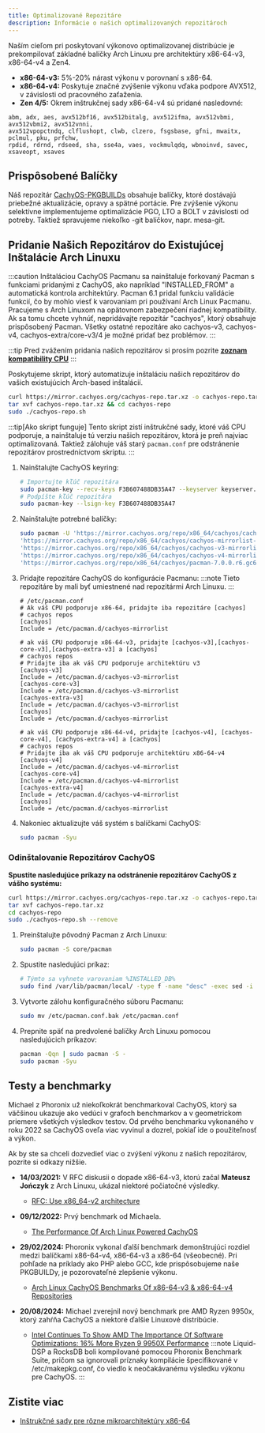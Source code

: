 ```yaml
---
title: Optimalizované Repozitáre
description: Informácie o našich optimalizovaných repozitároch
---
```



Naším cieľom pri poskytovaní výkonovo optimalizovanej distribúcie je prekompilovať základné balíčky Arch Linuxu pre architektúry x86-64-v3, x86-64-v4
a Zen4.

- **x86-64-v3:** 5%-20% nárast výkonu v porovnaní s x86-64.
- **x86-64-v4:** Poskytuje značné zvýšenie výkonu vďaka podpore AVX512, v závislosti od pracovného zaťaženia.
- **Zen 4/5:** Okrem inštrukčnej sady x86-64-v4 sú pridané nasledovné:

```text
abm, adx, aes, avx512bf16, avx512bitalg, avx512ifma, avx512vbmi, avx512vbmi2, avx512vnni,
avx512vpopctndq, clflushopt, clwb, clzero, fsgsbase, gfni, mwaitx, pclmul, pku, prfchw,
rpdid, rdrnd, rdseed, sha, sse4a, vaes, vockmulqdq, wbnoinvd, savec, xsaveopt, xsaves
```

## Prispôsobené Balíčky

Náš repozitár [CachyOS-PKGBUILDs](https://github.com/CachyOS/CachyOS-PKGBUILDs) obsahuje balíčky, ktoré dostávajú priebežné aktualizácie, opravy a spätné portácie.
Pre zvýšenie výkonu selektívne implementujeme optimalizácie PGO, LTO a BOLT v závislosti od potreby.
Taktiež spravujeme niekoľko -git balíčkov, napr. mesa-git.

## Pridanie Našich Repozitárov do Existujúcej Inštalácie Arch Linuxu

:::caution
Inštaláciou CachyOS Pacmanu sa nainštaluje forkovaný Pacman s funkciami pridanými z CachyOS, ako napríklad "INSTALLED_FROM" a automatická kontrola architektúry. Pacman 6.1 pridal funkciu validácie funkcií, čo by mohlo viesť k varovaniam pri používaní Arch Linux Pacmanu. Pracujeme s Arch Linuxom na opätovnom zabezpečení riadnej kompatibility. Ak sa tomu chcete vyhnúť, nepridávajte repozitár "cachyos", ktorý obsahuje prispôsobený Pacman. Všetky ostatné repozitáre ako cachyos-v3, cachyos-v4, cachyos-extra/core-v3/4 je možné pridať bez problémov.
:::

:::tip
Pred zvážením pridania našich repozitárov si prosím pozrite **[zoznam kompatibility CPU](/installation/installation_prepare#x86_64-microarchitecture-level-support)**
:::

<Tabs>

<TabItem label='Automatizované'>

Poskytujeme skript, ktorý automatizuje inštaláciu našich repozitárov do vašich existujúcich Arch-based inštalácií.

```sh
curl https://mirror.cachyos.org/cachyos-repo.tar.xz -o cachyos-repo.tar.xz
tar xvf cachyos-repo.tar.xz && cd cachyos-repo
sudo ./cachyos-repo.sh
```

:::tip[Ako skript funguje]
Tento skript zistí inštrukčné sady, ktoré váš CPU podporuje, a nainštaluje tú verziu našich repozitárov, ktorá je preň najviac optimalizovaná. Taktiež zálohuje váš starý `pacman.conf` pre odstránenie repozitárov prostredníctvom skriptu.
:::

</TabItem>

<TabItem label='Manuálne'>

<Steps>

1. Nainštalujte CachyOS keyring:

   ```sh
   # Importujte kľúč repozitára
   sudo pacman-key --recv-keys F3B607488DB35A47 --keyserver keyserver.ubuntu.com
   # Podpíšte kľúč repozitára
   sudo pacman-key --lsign-key F3B607488DB35A47
   ```
2. Nainštalujte potrebné balíčky:

   ```sh
   sudo pacman -U 'https://mirror.cachyos.org/repo/x86_64/cachyos/cachyos-keyring-20240331-1-any.pkg.tar.zst' \
   'https://mirror.cachyos.org/repo/x86_64/cachyos/cachyos-mirrorlist-22-1-any.pkg.tar.zst' \
   'https://mirror.cachyos.org/repo/x86_64/cachyos/cachyos-v3-mirrorlist-22-1-any.pkg.tar.zst' \
   'https://mirror.cachyos.org/repo/x86_64/cachyos/cachyos-v4-mirrorlist-22-1-any.pkg.tar.zst' \
   'https://mirror.cachyos.org/repo/x86_64/cachyos/pacman-7.0.0.r6.gc685ae6-5-x86_64.pkg.tar.zst'
   ```
3. Pridajte repozitáre CachyOS do konfigurácie Pacmanu:
   :::note
   Tieto repozitáre by mali byť umiestnené nad repozitármi Arch Linuxu.
   :::

   ```shell
   # /etc/pacman.conf
   # Ak váš CPU podporuje x86-64, pridajte iba repozitáre [cachyos]
   # cachyos repos
   [cachyos]
   Include = /etc/pacman.d/cachyos-mirrorlist

   # ak váš CPU podporuje x86-64-v3, pridajte [cachyos-v3],[cachyos-core-v3],[cachyos-extra-v3] a [cachyos]
   # cachyos repos
   # Pridajte iba ak váš CPU podporuje architektúru v3
   [cachyos-v3]
   Include = /etc/pacman.d/cachyos-v3-mirrorlist
   [cachyos-core-v3]
   Include = /etc/pacman.d/cachyos-v3-mirrorlist
   [cachyos-extra-v3]
   Include = /etc/pacman.d/cachyos-v3-mirrorlist
   [cachyos]
   Include = /etc/pacman.d/cachyos-mirrorlist

   # ak váš CPU podporuje x86-64-v4, pridajte [cachyos-v4], [cachyos-core-v4], [cachyos-extra-v4] a [cachyos]
   # cachyos repos
   # Pridajte iba ak váš CPU podporuje architektúru x86-64-v4
   [cachyos-v4]
   Include = /etc/pacman.d/cachyos-v4-mirrorlist
   [cachyos-core-v4]
   Include = /etc/pacman.d/cachyos-v4-mirrorlist
   [cachyos-extra-v4]
   Include = /etc/pacman.d/cachyos-v4-mirrorlist
   [cachyos]
   Include = /etc/pacman.d/cachyos-mirrorlist
   ```
4. Nakoniec aktualizujte váš systém s balíčkami CachyOS:
   ```sh
   sudo pacman -Syu
   ```

</Steps>

</TabItem>

</Tabs>

### Odinštalovanie Repozitárov CachyOS

<Tabs>
<TabItem label='Automatizované'>

**Spustite nasledujúce príkazy na odstránenie repozitárov CachyOS z vášho systému:**
```sh
curl https://mirror.cachyos.org/cachyos-repo.tar.xz -o cachyos-repo.tar.xz
tar xvf cachyos-repo.tar.xz
cd cachyos-repo
sudo ./cachyos-repo.sh --remove
```

</TabItem>

<TabItem label='Manuálne'>

<Steps>

1. Preinštalujte pôvodný Pacman z Arch Linuxu:
   ```sh
   sudo pacman -S core/pacman
   ```
2. Spustite nasledujúci príkaz:
   ```sh
   # Týmto sa vyhnete varovaniam %INSTALLED_DB%
   sudo find /var/lib/pacman/local/ -type f -name "desc" -exec sed -i '/^%INSTALLED_DB%$/,+2d' {} \;
   ```
3. Vytvorte zálohu konfiguračného súboru Pacmanu:
   ```sh
   sudo mv /etc/pacman.conf.bak /etc/pacman.conf
   ```
4. Prepnite späť na predvolené balíčky Arch Linuxu pomocou nasledujúcich príkazov:
   ```sh
   pacman -Qqn | sudo pacman -S -
   sudo pacman -Syu
   ```
</Steps>

</TabItem>
</Tabs>

## Testy a benchmarky

Michael z Phoronix už niekoľkokrát benchmarkoval CachyOS, ktorý sa väčšinou ukazuje ako vedúci v grafoch benchmarkov a v geometrickom priemere všetkých výsledkov testov.
Od prvého benchmarku vykonaného v roku 2022 sa CachyOS oveľa viac vyvinul a dozrel, pokiaľ ide o použiteľnosť a výkon.

Ak by ste sa chceli dozvedieť viac o zvýšení výkonu z našich repozitárov, pozrite si odkazy nižšie.

* **14/03/2021:** V RFC diskusii o dopade x86-64-v3, ktorú začal **Mateusz Jończyk** z Arch Linuxu, ukázal niektoré počiatočné výsledky.
  * [RFC: Use x86_64-v2 architecture](https://lists.archlinux.org/pipermail/arch-general/2021-March/048739.html)

* **09/12/2022:** Prvý benchmark od Michaela.
  * [The Performance Of Arch Linux Powered CachyOS](https://www.phoronix.com/review/cachyos-linux-perf)

* **29/02/2024:** Phoronix vykonal ďalší benchmark demonštrujúci rozdiel medzi balíčkami x86-64-v4, x86-64-v3 a x86-64 (všeobecné). Pri pohľade na príklady ako PHP alebo GCC, kde prispôsobujeme naše PKGBUILDy, je pozorovateľné zlepšenie výkonu.
  * [Arch Linux CachyOS Benchmarks Of x86-64-v3 & x86-64-v4 Repositories](https://www.phoronix.com/review/cachyos-x86-64-v3-v4)

* **20/08/2024:** Michael zverejnil nový benchmark pre AMD Ryzen 9950x, ktorý zahŕňa CachyOS a niektoré ďalšie Linuxové distribúcie.
  * [Intel Continues To Show AMD The Importance Of Software Optimizations: 16% More Ryzen 9 9950X Performance](https://www.phoronix.com/review/linux-os-amd-ryzen9-9950x)
   :::note
   Liquid-DSP a RocksDB boli kompilované pomocou Phoronix Benchmark Suite, pričom sa ignorovali príznaky kompilácie špecifikované v /etc/makepkg.conf, čo viedlo k neočakávanému výsledku výkonu pre CachyOS.
   :::

## Zistite viac

- [Inštrukčné sady pre rôzne mikroarchitektúry x86-64](https://en.wikipedia.org/wiki/X86-64#Microarchitecture_levels)
